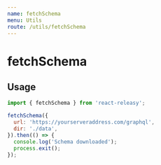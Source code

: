 ```yaml
---
name: fetchSchema
menu: Utils
route: /utils/fetchSchema
---
```


# fetchSchema

## Usage

```javascript
import { fetchSchema } from 'react-releasy';

fetchSchema({
  url: 'https://yourserveraddress.com/graphql',
  dir: './data',
}).then(() => {
  console.log('Schema downloaded');
  process.exit();
});

```
